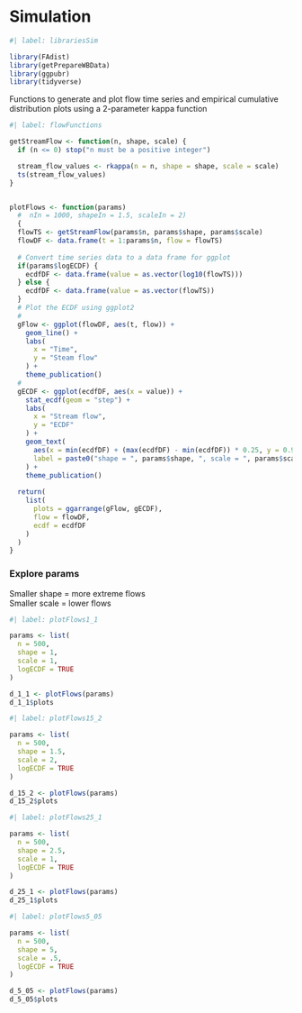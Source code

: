 # Simulation

```r
#| label: librariesSim

library(FAdist)
library(getPrepareWBData)
library(ggpubr)
library(tidyverse)
```

Functions to generate and plot flow time series and empirical cumulative distribution plots using a 2-parameter kappa function
```r
#| label: flowFunctions 

getStreamFlow <- function(n, shape, scale) {
  if (n <= 0) stop("n must be a positive integer")

  stream_flow_values <- rkappa(n = n, shape = shape, scale = scale)
  ts(stream_flow_values)
}


plotFlows <- function(params)
  #  nIn = 1000, shapeIn = 1.5, scaleIn = 2) 
  {
  flowTS <- getStreamFlow(params$n, params$shape, params$scale)
  flowDF <- data.frame(t = 1:params$n, flow = flowTS)
  
  # Convert time series data to a data frame for ggplot
  if(params$logECDF) {
    ecdfDF <- data.frame(value = as.vector(log10(flowTS)))
  } else {
    ecdfDF <- data.frame(value = as.vector(flowTS))
  }
  # Plot the ECDF using ggplot2
  # 
  gFlow <- ggplot(flowDF, aes(t, flow)) +
    geom_line() +
    labs(
      x = "Time", 
      y = "Steam flow"
    ) +
    theme_publication()
  # 
  gECDF <- ggplot(ecdfDF, aes(x = value)) +
    stat_ecdf(geom = "step") +
    labs(
      x = "Stream flow",
      y = "ECDF"
    ) +
    geom_text(
      aes(x = min(ecdfDF) + (max(ecdfDF) - min(ecdfDF)) * 0.25, y = 0.95), 
      label = paste0("shape = ", params$shape, ", scale = ", params$scale)
    ) +
    theme_publication()
  
  return(
    list(
      plots = ggarrange(gFlow, gECDF),
      flow = flowDF,
      ecdf = ecdfDF
    )
  )
}
```

### Explore params  
Smaller shape = more extreme flows  
Smaller scale = lower flows
```r
#| label: plotFlows1_1 

params <- list(
  n = 500,
  shape = 1,
  scale = 1,
  logECDF = TRUE
)

d_1_1 <- plotFlows(params)
d_1_1$plots
```


```r
#| label: plotFlows15_2

params <- list(
  n = 500,
  shape = 1.5,
  scale = 2,
  logECDF = TRUE
)

d_15_2 <- plotFlows(params)
d_15_2$plots
```

```r
#| label: plotFlows25_1 

params <- list(
  n = 500,
  shape = 2.5,
  scale = 1,
  logECDF = TRUE
)

d_25_1 <- plotFlows(params)
d_25_1$plots
```


```r
#| label: plotFlows5_05

params <- list(
  n = 500,
  shape = 5,
  scale = .5,
  logECDF = TRUE
)

d_5_05 <- plotFlows(params)
d_5_05$plots
```
